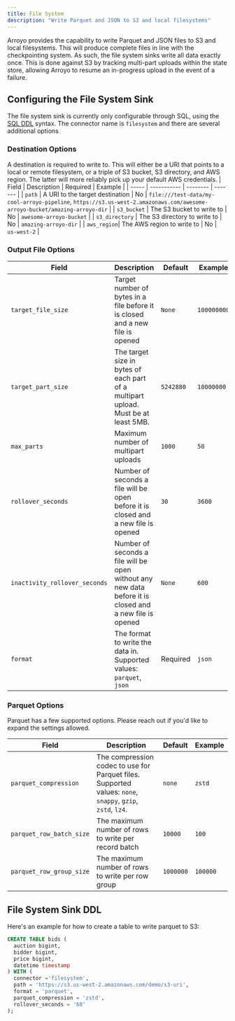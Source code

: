 ```yaml
---
title: File System
description: "Write Parquet and JSON to S3 and local filesystems"
---
```


Arroyo provides the capability to write Parquet and JSON files to S3 and local filesystems.
This will produce complete files in line with the checkpointing system.
As such, the file system sinks write all data exactly once.
This is done against S3 by tracking multi-part uploads within the state store, 
allowing Arroyo to resume an in-progress upload in the event of a failure.

## Configuring the File System Sink

The file system sink is currently only configurable through SQL,
 using the [SQL DDL](/sql/ddl) syntax.
 The connector name is `filesystem` and there are several additional options
 
 ### Destination Options
A destination is required to write to. This will either be a URI that points to a local or remote filesystem, 
or a triple of S3 bucket, S3 directory, and AWS region. The latter will more reliably pick up your default AWS credentials.
 | Field | Description | Required | Example |
 | ----- | ----------- | -------- | ------- |
 | `path` | A URI to the target destination | No | `file:///test-data/my-cool-arroyo-pipeline`, `https://s3.us-west-2.amazonaws.com/awesome-arroyo-bucket/amazing-arroyo-dir` |
 | `s3_bucket` | The S3 bucket to write to | No | `awesome-arroyo-bucket` |
 | `s3_directory` | The S3 directory to write to | No | `amazing-arroyo-dir` |
 | `aws_region`| The AWS region to write to | No | `us-west-2` |

### Output File Options
| Field | Description | Default | Example |
| ----- | ----------- | -------- | ------- |
| `target_file_size` | Target number of bytes in a file before it is closed and a new file is opened | `None` | `100000000` |
| `target_part_size` | The target size in bytes of each part of a multipart upload. Must be at least 5MB. | `5242880` | `10000000`|
| `max_parts` | Maximum number of multipart uploads | `1000` | `50` |
| `rollover_seconds` | Number of seconds a file will be open before it is closed and a new file is opened | `30` | `3600` |
| `inactivity_rollover_seconds` | Number of seconds a file will be open without any new data before it is closed and a new file is opened | `None` | `600` |
| `format` | The format to write the data in. Supported values: `parquet`, `json` | Required | `json` |

### Parquet Options
Parquet has a few supported options. Please reach out if you'd like to expand the settings allowed.

| Field | Description | Default | Example |
| ----- | ----------- | -------- | ------- |
| `parquet_compression` | The compression codec to use for Parquet files. Supported values: `none`, `snappy`, `gzip`, `zstd`, `lz4`. | `none` | `zstd` |
| `parquet_row_batch_size` | The maximum number of rows to write per record batch | `10000` | `100`|
| `parquet_row_group_size` | The maximum number of rows to write per row group | `1000000` | `100000` |


## File System Sink DDL

Here's an example for how to create a table to write parquet to S3:
```sql
CREATE TABLE bids (
  auction bigint,
  bidder bigint,
  price bigint,
  datetime timestamp
) WITH (
  connector ='filesystem',
  path = 'https://s3.us-west-2.amazonaws.com/demo/s3-uri',
  format = 'parquet',
  parquet_compression = 'zstd',
  rollover_seconds = '60'
);